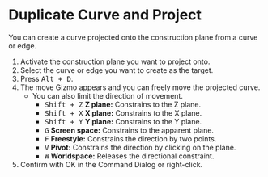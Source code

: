 
# Duplicate Curve and Project

<Reference shortcut="Alt + D" command="Duplicate Curve and Project" button="Left of the command bar" />

You can create a curve projected onto the construction plane from a curve or edge.

1. Activate the construction plane you want to project onto.
2. Select the curve or edge you want to create as the target.
3. Press <kbd>Alt + D</kbd>.
4. The move Gizmo appears and you can freely move the projected curve.
   - You can also limit the direction of movement.
      - <kbd>Shift + Z</kbd> **Z plane:** Constrains to the Z plane.
      - <kbd>Shift + X</kbd> **X plane:** Constrains to the X plane.
      - <kbd>Shift + Y</kbd> **Y plane:** Constrains to the Y plane.
      - <kbd>G</kbd> **Screen space:** Constrains to the apparent plane.
      - <kbd>F</kbd> **Freestyle:** Constrains the direction by two points.
      - <kbd>V</kbd> **Pivot:** Constrains the direction by clicking on the plane.
      - <kbd>W</kbd> **Worldspace:** Releases the directional constraint.
5. Confirm with OK in the Command Dialog or right-click.








